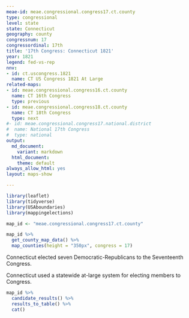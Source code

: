 ```yaml
---
meae-id: meae.congressional.congress17.ct.county
type: congressional
level: state
state: Connecticut
geography: county
congressnum: 17
congressordinal: 17th
title: '17th Congress: Connecticut 1821'
year: 1821
legend: fed-vs-rep
nnv:
- id: ct.uscongress.1821
  name: CT US Congress 1821 At Large
related-maps:
- id: meae.congressional.congress16.ct.county
  name: CT 16th Congress
  type: previous
- id: meae.congressional.congress18.ct.county
  name: CT 18th Congress
  type: next
#- id: meae.congressional.congress17.national.district
#  name: National 17th Congress
#  type: national
output:
  md_document:
    variant: markdown
  html_document:
    theme: default
always_allow_html: yes
layout: maps-show

---
```


```r
library(leaflet)
library(tidyverse)
library(USAboundaries)
library(mappingelections)

map_id <- "meae.congressional.congress17.ct.county"
```

<div class="map">

```r
map_id %>%
  get_county_map_data() %>%
  map_counties(height = "350px", congress = 17)
```

</div>

Connecticut elected seven Democratic-Republicans to the Seventeenth Congress.

Connecticut used a statewide at-large system for electing members to Congress.

<div class="results-table">

```r
map_id %>%
  candidate_results() %>%
  results_to_table() %>%
  cat()
```

</div>
